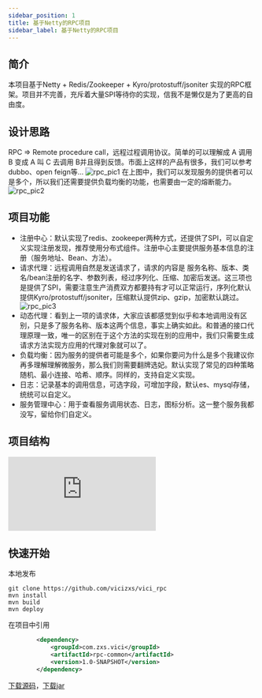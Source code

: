 ```yaml
---
sidebar_position: 1
title: 基于Netty的RPC项目
sidebar_label: 基于Netty的RPC项目
---
```


## 简介
本项目基于Netty + Redis/Zookeeper + Kyro/protostuff/jsoniter 实现的RPC框架。项目并不完善，充斥着大量SPI等待你的实现，信我不是懒仅是为了更高的自由度。

## 设计思路
RPC => Remote procedure call，远程过程调用协议。简单的可以理解成 A 调用 B 变成 A 叫 C 去调用 B并且得到反馈。市面上这样的产品有很多，我们可以参考dubbo、open feign等...
![rpc_pic1](https://www.zxsvici.fun/img/rpc_pic1.jpeg)
在上图中，我们可以发现服务的提供者可以是多个，所以我们还需要提供负载均衡的功能，也需要由一定的熔断能力。
![rpc_pic2](https://www.zxsvici.top/img/rpc_pic2.png)

## 项目功能
- 注册中心：默认实现了redis、zookeeper两种方式，还提供了SPI，可以自定义实现注册发现，推荐使用分布式组件。注册中心主要提供服务基本信息的注册（服务地址、Bean、方法）。
- 请求代理：远程调用自然是发送请求了，请求的内容是 服务名称、版本、类名/bean注册的名字、参数列表，经过序列化、压缩、加密后发送。这三项也是提供了SPI，需要注意生产消费双方都要持有才可以正常运行，序列化默认提供Kyro/protostuff/jsoniter，压缩默认提供zip、gzip，加密默认跳过。
![rpc_pic3](https://www.zxsvici.top/img/rpc_pic3.png)
- 动态代理：看到上一项的请求体，大家应该都感觉到似乎和本地调用没有区别，只是多了服务名称、版本这两个信息，事实上确实如此。和普通的接口代理原理一致，唯一的区别在于这个方法的实现在别的应用中，我们只需要生成请求方法实现方应用的代理对象就可以了。
- 负载均衡：因为服务的提供者可能是多个，如果你要问为什么是多个我建议你再多理解理解微服务，那么我们则需要翻牌选妃。默认实现了常见的四种策略 随机、最小连接、哈希、顺序。同样的，支持自定义实现。
- 日志：记录基本的调用信息，可选字段，可增加字段，默认es、mysql存储，统统可以自定义。
- 服务管理中心：用于查看服务调用状态、日志，图标分析。这一整个服务我都没写，留给你们自定义。

## 项目结构
![rpc_pic4](https://www.zxsvici.top/img/rpc_pic4.img)

## 快速开始
本地发布
```shell
git clone https://github.com/vicizxs/vici_rpc
mvn install
mvn build
mvn deploy
```

在项目中引用
```xml
        <dependency>
            <groupId>com.zxs.vici</groupId>
            <artifactId>rpc-common</artifactId>
            <version>1.0-SNAPSHOT</version>
        </dependency>
```

<a href="https://www.zxsveni.top/file/vici_rpc.tar.gz">下载源码</a>，<a href="https://www.zxsveni.top/file/rpc-common.jar">下载jar</a>